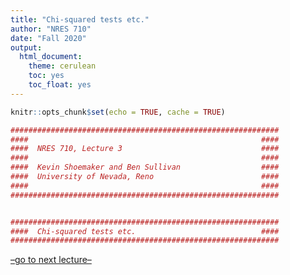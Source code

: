 ```yaml
---
title: "Chi-squared tests etc."
author: "NRES 710"
date: "Fall 2020"
output: 
  html_document: 
    theme: cerulean
    toc: yes
    toc_float: yes
---
```


```r

knitr::opts_chunk$set(echo = TRUE, cache = TRUE)

```

```r

############################################################
####                                                    ####  
####  NRES 710, Lecture 3                               ####
####                                                    ####
####  Kevin Shoemaker and Ben Sullivan                  #### 
####  University of Nevada, Reno                        ####
####                                                    #### 
############################################################


############################################################
####  Chi-squared tests etc.                            ####
############################################################


```




[--go to next lecture--](LECTURE4.html) 

















